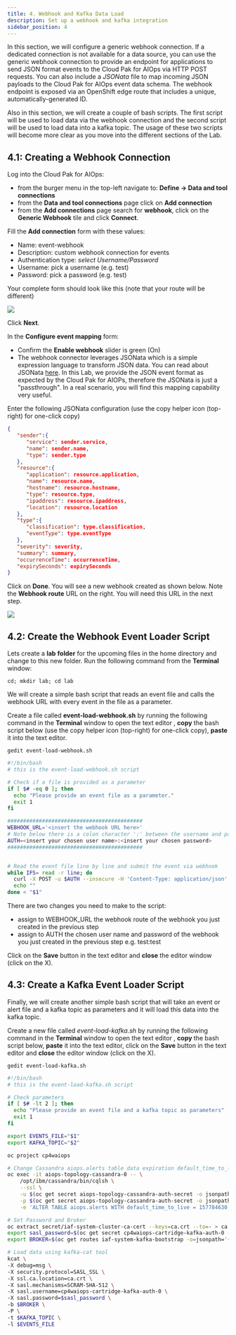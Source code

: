 ```yaml
---
title: 4. Webhook and Kafka Data Load
description: Set up a webhook and kafka integration
sidebar_position: 4
---
```


In this section, we will configure a generic webhook connection. If a dedicated connection is 
not available for a data source, you can use the generic webhook connection to provide an endpoint
for applications to send JSON format events to the Cloud Pak for AIOps via HTTP POST requests. 
You can also include a *JSONata* file to map incoming JSON payloads to the Cloud Pak for AIOps 
event data schema. The webhook endpoint is exposed via an OpenShift edge route that includes a unique, 
automatically-generated ID.

Also in this section, we will create a couple of bash scripts. The first script will be used to load data
via the webhook connection and the second script will be used to load data into a kafka topic. 
The usage of these two scripts will become more clear as you move into the different sections of the Lab. 



## 4.1: Creating a Webhook Connection

Log into the Cloud Pak for AIOps: 
* from the burger menu in the top-left navigate to: **Define → Data and tool connections**
* from the **Data and tool connections** page click on **Add connection**
* from the **Add connections** page search for **webhook**, click on the
 **Generic Webhook** tile and click **Connect**. 

Fill the **Add connection** form with these values: 

* Name: event-webhook
* Description: custom webhook connection for events
* Authentication type: *select Username/Password*
* Username: pick a username (e.g. test)
* Password: pick a password (e.g. test)

Your complete form should look like this (note that your route will be different)

![](images/webhook-page1.png)


Click **Next**. 

In the **Configure event mapping** form:

* Confirm the **Enable webhook** slider is green (On)
* The webhook connector leverages JSONata which is a simple expression language to transform JSON data. 
You can read about JSONata [here](https://jsonata.org/). In this Lab, we provide the JSON event format
as expected by the Cloud Pak for AIOPs, therefore the JSONata is just a "passthrough". In a real scenario, 
you will find this mapping capability very useful. 

Enter the following JSONata configuration (use the copy helper icon (top-right) for one-click copy)

```json
{
   "sender":{
      "service": sender.service,
      "name": sender.name,
      "type": sender.type
   },
   "resource":{
      "application": resource.application,
      "name": resource.name,
      "hostname": resource.hostname,
      "type": resource.type,
      "ipaddress": resource.ipaddress,
      "location": resource.location
   },
   "type":{
      "classification": type.classification,
      "eventType": type.eventType
   },
   "severity": severity,
   "summary": summary,
   "occurrenceTime": occurrenceTime,
   "expirySeconds": expirySeconds
}
```

Click on **Done**. You will see a new webhook created as shown below. Note the **Webhook route** URL on the right. You will need this URL in the next step. 

![](images/webhook-created.png)


## 4.2: Create the Webhook Event Loader Script

Lets create a **lab** **folder** for the upcoming files in the home directory and change to this new folder. 
Run the following command from the **Terminal** window:

```
cd; mkdir lab; cd lab
```


We will create a simple bash script that reads an event file and calls the webhook 
URL with every event in the file as a parameter. 

Create a file called **event-load-webhook.sh** by running the following command in the **Terminal** window to open the text editor
, **copy** the bash script below (use the copy helper icon (top-right) for one-click copy), **paste** it into the text editor.

```
gedit event-load-webhook.sh
```


```sh
#!/bin/bash
# this is the event-load-webhook.sh script

# Check if a file is provided as a parameter
if [ $# -eq 0 ]; then
  echo "Please provide an event file as a parameter."
  exit 1
fi

###########################################
WEBHOOK_URL='<insert the webhook URL here>'
# Note below there is a colon character ':' between the username and password e.g. test:test
AUTH=<insert your chosen user name>:<insert your chosen password>
###########################################


# Read the event file line by line and submit the event via webhook
while IFS= read -r line; do
  curl -X POST -u $AUTH --insecure -H 'Content-Type: application/json' $WEBHOOK_URL -d "$line"
  echo ""
done < "$1"
```

There are two changes you need to make to the script:
*  assign to WEBHOOK_URL the webhook route of the webhook you just created in the previous step
*  assign to AUTH the chosen user name and password of the webhook you just created in the previous step e.g. test:test

Click on the **Save** button in the text editor and **close** the editor window (click on the X). 





## 4.3: Create a Kafka Event Loader Script

Finally, we will create another simple bash script that will take an event or alert file and a 
kafka topic as parameters and it will load this data into the kafka topic. 

Create a new file called *event-load-kafka.sh* by running the following command in the **Terminal** window to open the text editor
, **copy** the bash script below, **paste** it into the text editor,
click on the **Save** button in the text editor and **close** the editor window (click on the X). 

```
gedit event-load-kafka.sh
```

```sh
#!/bin/bash
# this is the event-load-kafka.sh script

# Check parameters
if [ $# -lt 2 ]; then
  echo "Please provide an event file and a kafka topic as parameters"
  exit 1
fi

export EVENTS_FILE="$1"
export KAFKA_TOPIC="$2"

oc project cp4waiops

# Change Cassandra aiops.alerts table data expiration default_time_to_live (TTL) to 5 years
oc exec -it aiops-topology-cassandra-0 -- \
    /opt/ibm/cassandra/bin/cqlsh \
    --ssl \
    -u $(oc get secret aiops-topology-cassandra-auth-secret -o jsonpath='{.data.username}' | base64 --decode) \
    -p $(oc get secret aiops-topology-cassandra-auth-secret -o jsonpath='{.data.password}' | base64 --decode) \
    -e 'ALTER TABLE aiops.alerts WITH default_time_to_live = 157784630;'

# Set Password and Broker
oc extract secret/iaf-system-cluster-ca-cert --keys=ca.crt --to=- > ca.crt
export sasl_password=$(oc get secret cp4waiops-cartridge-kafka-auth-0 --template={{.data.password}} | base64 --decode)
export BROKER=$(oc get routes iaf-system-kafka-bootstrap -o=jsonpath='{.status.ingress[0].host}{"\n"}'):443

# Load data using kafka-cat tool
kcat \
-X debug=msg \
-X security.protocol=SASL_SSL \
-X ssl.ca.location=ca.crt \
-X sasl.mechanisms=SCRAM-SHA-512 \
-X sasl.username=cp4waiops-cartridge-kafka-auth-0 \
-X sasl.password=$sasl_password \
-b $BROKER \
-P \
-t $KAFKA_TOPIC \
-l $EVENTS_FILE
```